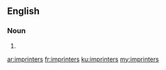 ==English==

===Noun===
{{head|en|plural}}

# {{plural of|imprinter|lang=en|nocat=1}}

[[ar:imprinters]]
[[fr:imprinters]]
[[ku:imprinters]]
[[my:imprinters]]